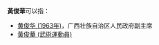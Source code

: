 '''黃俊華'''可以指：
* [[黄俊华_(1963年)|黄俊华 (1963年)]]，广西壮族自治区人民政府副主席
* [[黃俊華_(武術運動員)|黃俊華 (武術運動員)]]

{{disambig|cat=三字黄姓人名消歧义}}